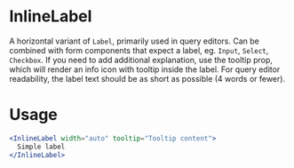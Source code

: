 
# InlineLabel

A horizontal variant of `Label`, primarily used in query editors. Can be combined with form components that expect a label, eg. `Input`, `Select`, `Checkbox`.
If you need to add additional explanation, use the tooltip prop, which will render an info icon with tooltip inside the label.
For query editor readability, the label text should be as short as possible (4 words or fewer).

# Usage

```jsx
<InlineLabel width="auto" tooltip="Tooltip content">
  Simple label
</InlineLabel>
```

<ArgTypes of={InlineLabel} />
